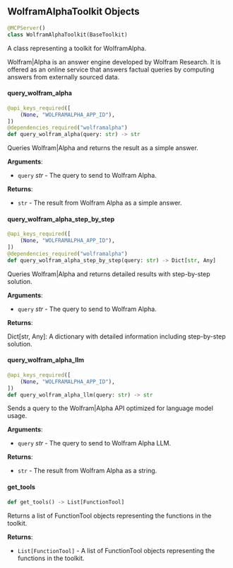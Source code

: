 <a id="camel.toolkits.wolfram_alpha_toolkit"></a>

<a id="camel.toolkits.wolfram_alpha_toolkit.WolframAlphaToolkit"></a>

## WolframAlphaToolkit Objects

```python
@MCPServer()
class WolframAlphaToolkit(BaseToolkit)
```

A class representing a toolkit for WolframAlpha.

Wolfram|Alpha is an answer engine developed by Wolfram Research.
It is offered as an online service that answers factual queries
by computing answers from externally sourced data.

<a id="camel.toolkits.wolfram_alpha_toolkit.WolframAlphaToolkit.query_wolfram_alpha"></a>

#### query\_wolfram\_alpha

```python
@api_keys_required([
    (None, "WOLFRAMALPHA_APP_ID"),
])
@dependencies_required("wolframalpha")
def query_wolfram_alpha(query: str) -> str
```

Queries Wolfram|Alpha and returns the result as a simple answer.

**Arguments**:

- `query` _str_ - The query to send to Wolfram Alpha.
  

**Returns**:

- `str` - The result from Wolfram Alpha as a simple answer.

<a id="camel.toolkits.wolfram_alpha_toolkit.WolframAlphaToolkit.query_wolfram_alpha_step_by_step"></a>

#### query\_wolfram\_alpha\_step\_by\_step

```python
@api_keys_required([
    (None, "WOLFRAMALPHA_APP_ID"),
])
@dependencies_required("wolframalpha")
def query_wolfram_alpha_step_by_step(query: str) -> Dict[str, Any]
```

Queries Wolfram|Alpha and returns detailed results with
step-by-step solution.

**Arguments**:

- `query` _str_ - The query to send to Wolfram Alpha.
  

**Returns**:

  Dict[str, Any]: A dictionary with detailed information including
  step-by-step solution.

<a id="camel.toolkits.wolfram_alpha_toolkit.WolframAlphaToolkit.query_wolfram_alpha_llm"></a>

#### query\_wolfram\_alpha\_llm

```python
@api_keys_required([
    (None, "WOLFRAMALPHA_APP_ID"),
])
def query_wolfram_alpha_llm(query: str) -> str
```

Sends a query to the Wolfram|Alpha API optimized for language
model usage.

**Arguments**:

- `query` _str_ - The query to send to Wolfram Alpha LLM.
  

**Returns**:

- `str` - The result from Wolfram Alpha as a string.

<a id="camel.toolkits.wolfram_alpha_toolkit.WolframAlphaToolkit.get_tools"></a>

#### get\_tools

```python
def get_tools() -> List[FunctionTool]
```

Returns a list of FunctionTool objects representing the
functions in the toolkit.

**Returns**:

- `List[FunctionTool]` - A list of FunctionTool objects
  representing the functions in the toolkit.


